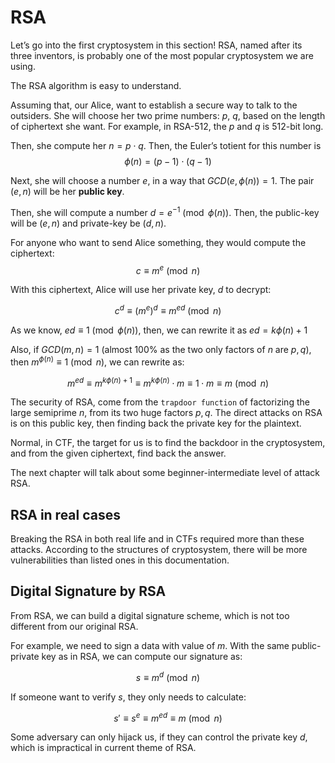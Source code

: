 # RSA {#sec-Asymmetric}

Let's go into the first cryptosystem in this section! RSA, named after its three inventors, is probably one of the most popular cryptosystem we are using. 

The RSA algorithm is easy to understand. 

Assuming that, our Alice, want to establish a secure way to talk to the outsiders. She will choose her two prime numbers: $p$, $q$, based on the length of ciphertext she want. For example, in RSA-512, the $p$ and $q$ is 512-bit long. 

Then, she compute her $n = p\cdot q$. Then, the Euler's totient for this number is 
$$
\phi(n) = (p-1)\cdot (q-1)
$$

Next, she will choose a number $e$, in a way that $GCD(e, \phi(n)) = 1$. The pair $(e, n)$ will be her **public key**.

Then, she will compute a number $d = e^{-1} \pmod{\phi(n)}$. Then, the public-key will be $(e, n)$ and private-key be $(d, n)$. 

For anyone who want to send Alice something, they would compute the ciphertext:
$$
c \equiv m^{e} \pmod n
$$

With this ciphertext, Alice will use her private key, $d$ to decrypt:

$$
c^d \equiv (m^e)^d \equiv m^{ed} \pmod n
$$

As we know, $ed \equiv 1 \pmod{\phi(n)}$, then, we can rewrite it as $ed = k\phi(n)+1$

Also, if $GCD(m, n) = 1$ (almost 100% as the two only factors of $n$ are $p, q$), then $m^{\phi(n)} \equiv 1 \pmod n$, we can rewrite as:

$$
m^{ed} \equiv m^{k\phi(n)+1} \equiv m^{k\phi(n)} \cdot m \equiv 1 \cdot m \equiv m \pmod{n}
$$

The security of RSA, come from the `trapdoor function` of factorizing the large semiprime $n$, from its two huge factors $p, q$. The direct attacks on RSA is on this public key, then finding back the private key for the plaintext. 

Normal, in CTF, the target for us is to find the backdoor in the cryptosystem, and from the given ciphertext, find back the answer. 

The next chapter will talk about some beginner-intermediate level of attack RSA. 

::: {.callout-warning}
## RSA in real cases

Breaking the RSA in both real life and in CTFs required more than these attacks. According to the structures of cryptosystem, there will be more vulnerabilities than listed ones in this documentation. 
:::

## Digital Signature by RSA

From RSA, we can build a digital signature scheme, which is not too different from our original RSA. 

For example, we need to sign a data with value of $m$. With the same public-private key as in RSA, we can compute our signature as: 

$$
s \equiv m^d \pmod n
$$

If someone want to verify $s$, they only needs to calculate:

$$
s' \equiv s^e \equiv m^{ed} \equiv m \pmod n
$$

Some adversary can only hijack us, if they can control the private key $d$, which is impractical in current theme of RSA. 
